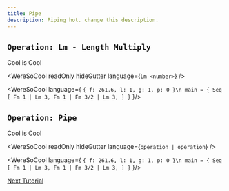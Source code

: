 ```yaml
---
title: Pipe
description: Piping hot. change this description.
---
```


## `Operation: Lm - Length Multiply` 
Cool is Cool

<WereSoCool
  readOnly
  hideGutter
  language={`Lm <number>`}
/>

<WereSoCool language={
`{ f: 261.6, l: 1, g: 1, p: 0 }\n
main = {
  Seq [
    Fm 1 | Lm 3,
    Fm 1 | Fm 3/2 | Lm 3,
  ]
}`
}/>


## `Operation: Pipe` 
Cool is Cool

<WereSoCool
  readOnly
  hideGutter
  language={`operation | operation`}
/>

<WereSoCool language={
`{ f: 261.6, l: 1, g: 1, p: 0 }\n
main = {
  Seq [
    Fm 1 | Lm 3,
    Fm 1 | Fm 3/2 | Lm 3,
  ]
}`
}/>

[Next Tutorial](/posts/welcome)
